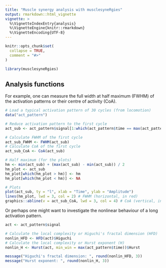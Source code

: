 ```yaml
---
title: "Muscle synergy analysis with musclesyneRgies"
output: rmarkdown::html_vignette
vignette: >
  %\VignetteIndexEntry{analysis}
  %\VignetteEngine{knitr::rmarkdown}
  %\VignetteEncoding{UTF-8}
---
```


```r
knitr::opts_chunk$set(
  collapse = TRUE,
  comment = "#>"
)
```

```r
library(musclesyneRgies)
```
## Analysis functions
For example, one can measure the full width at half maximum (FWHM) of the activation patterns or their centre of activity (CoA).
```r
# Load a typical activation pattern of 30 cycles (from locomotion)
data("act_pattern")

# Reduce activation pattern to the first cycle
act_sub <- act_pattern$signal[1:which(act_pattern$time == max(act_pattern$time))[1]]

# Calculate FWHM of the first cycle
act_sub_FWHM <- FWHM(act_sub)
# Calculate CoA of the first cycle
act_sub_CoA <- CoA(act_sub)

# Half maximum (for the plots)
hm <- min(act_sub) + (max(act_sub) - min(act_sub)) / 2
hm_plot <- act_sub
hm_plot[which(hm_plot > hm)] <- hm
hm_plot[which(hm_plot < hm)] <- NA

# Plots
plot(act_sub, ty = "l", xlab = "Time", ylab = "Amplitude")
lines(hm_plot, lwd = 3, col = 2) # FWHM (horizontal, in red)
graphics::abline(v = act_sub_CoA, lwd = 3, col = 4) # CoA (vertical, in blue)
```
Or perhaps one might want to investigate the nonlinear behaviour of a long activation pattern.
```r
act <- act_pattern$signal

# Calculate the local complexity or Higuchi's fractal dimension (HFD)
nonlin_HFD <- HFD(act)$Higuchi
# Calculate the local complexity or Hurst exponent (H)
nonlin_H <- Hurst(act, min_win = max(act_pattern$time))$Hurst

message("Higuchi's fractal dimension: ", round(nonlin_HFD, 3))
message("Hurst exponent: ", round(nonlin_H, 3))
```

